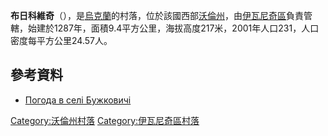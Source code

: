 {{coord|50|42|58|N|24|26|16|E|scale:30000|display=title}}

'''布日科維奇'''（{{lang-uk|Бужковичі}}），是[[烏克蘭|烏克蘭]]的村落，位於該國西部[[沃倫州|沃倫州]]，由[[伊瓦尼奇區|伊瓦尼奇區]]負責管轄，始建於1287年，面積9.4平方公里，海拔高度217米，2001年人口231，人口密度每平方公里24.57人。

==參考資料==
* [http://weather.in.ua/ua/volynskaja/2234 Погода в селі Бужковичі] {{Wayback|url=http://weather.in.ua/ua/volynskaja/2234 |date=20200807122003 }}

[[Category:沃倫州村落|Category:沃倫州村落]]
[[Category:伊瓦尼奇區村落|Category:伊瓦尼奇區村落]]


{{Volyn-geo-stub}}